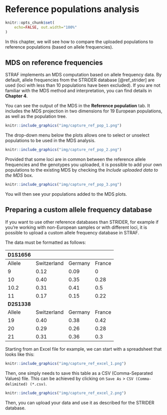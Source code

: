 # Reference populations analysis {#ref-pop}

```r
knitr::opts_chunk$set(
    echo=FALSE, out.width="100%"
)
```

In this chapter, we will see how to compare the uploaded populations to 
reference populations (based on allele frequencies).

## MDS on reference frequencies

STRAF implements an MDS computation based on allele frequency data. By default, 
allele frequencies from the STRiDER database [@ref_strider] are used (loci with less than 10 
populations have been excluded). If you are not familiar with the MDS method and
interpretation, you can find details in __Chapter 4__.

You can see the output of the MDS in the __Reference population__ tab. It includes the
MDS projection in two dimensions for 19 European populations, as well as the population
tree.

:::{.capture}
```r
knitr::include_graphics("img/capture_ref_pop_1.png")
```
:::

The drop-down menu below the plots allows one to select or unselect populations
to be used in the MDS analysis.

:::{.capture}
```r
knitr::include_graphics("img/capture_ref_pop_2.png")
```
:::

Provided that some loci are in common between the reference allele frequencies and
the genotypes you uploaded, it is possible to add your own populations to the existing MDS
by checking the _Include uploaded data to the MDS_ box.

:::{.capture}
```r
knitr::include_graphics("img/capture_ref_pop_3.png")
```
:::

You will then see your populations added to the MDS plots.

## Preparing a custom allele frequency database

If you want to use other reference databases than STRIDER, for example if you're working with 
non-European samples or with different loci, it is possible to upload a custom
allele frequency database in STRAF.

The data must be formatted as follows:

| D1S1656 |            |         |        |
|--------|-------------|---------|--------|
| Allele | Switzerland | Germany | France |
| 9      | 0.12        | 0.09    | 0      |
| 10     | 0.40        | 0.35    | 0.28   |
| 10.2   | 0.31        | 0.41    | 0.5    |
| 11     | 0.17        | 0.15    | 0.22   |
| __D2S1338__ |        |         |        |
| Allele | Switzerland | Germany | France |
| 19     | 0.40        | 0.38    | 0.42   |
| 20     | 0.29        | 0.26    | 0.28   |
| 21     | 0.31        | 0.36    | 0.3    |


Starting from an Excel file for example, we can start with a spreadsheet that looks 
like this:

:::{.capture_small}
```r
knitr::include_graphics("img/capture_ref_excel_1.png")
```
:::

Then, one simply needs to save this table as a CSV (Comma-Separated Values) file. This can be
achieved by clicking on `Save As` > `CSV (Comma-delimited) (*.csv)`.

:::{.capture}
```r
knitr::include_graphics("img/capture_ref_excel_2.png")
```
:::

Then, you can upload your data and use it as described for the STRIDER database.
